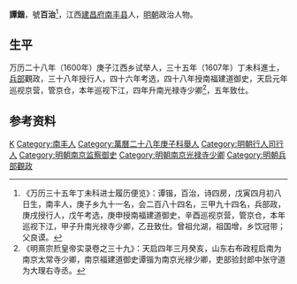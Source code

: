 '''譚鍇'''，號'''百治'''<ref>《万历三十五年丁未科进士履历便览》：谭锴，百治，诗四房，戊寅四月初八日生，南丰人，庚子乡九十一名，会二百八十四名，三甲九十四名，兵部政，庚戌授行人，戊午考选，庚申授南福建道御史，辛酉巡视京营，管京仓，本年巡视下江，甲子升南光禄寺少卿，乙丑致仕。曾祖允湖，祖国增，乡饮冠带；父良谟。</ref>，江西[[建昌府|建昌府]][[南丰县|南丰县]]人，[[明朝|明朝]]政治人物。

== 生平 ==
万历二十八年（1600年）庚子江西乡试举人，三十五年（1607年）丁未科進士，[[兵部|兵部]]觀政，三十八年授行人，四十六年考选，四十八年授南福建道御史，天启元年巡视京营，管京仓，本年巡视下江，四年升南光禄寺少卿<ref>《明熹宗焎皇帝实录卷之三十九》：天启四年三月癸亥，山东右布政程启南为南京太常寺少卿，南京福建道御史谭锴为南京光禄少卿，吏部验封郎中张守道为大理右寺丞。</ref>，五年致仕。

==参考资料==
{{reflist}}

{{萬曆三十五年丁未科殿試金榜}}

{{Authority control}}

{{DEFAULTSORT:}}
[[Category:谭姓|K]]
[[Category:南丰人|Category:南丰人]]
[[Category:萬曆二十八年庚子科舉人|Category:萬曆二十八年庚子科舉人]]
[[Category:明朝行人司行人|Category:明朝行人司行人]]
[[Category:明朝南京监察御史|Category:明朝南京监察御史]]
[[Category:明朝南京光禄寺少卿|Category:明朝南京光禄寺少卿]]
[[Category:明朝兵部觀政|Category:明朝兵部觀政]]


{{明朝人物小作品}}